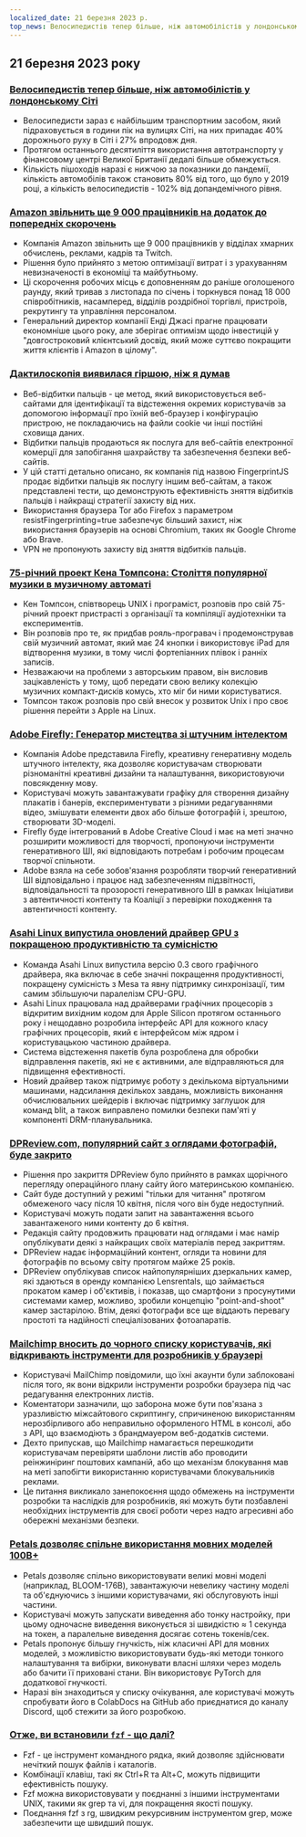 ```yaml
---
localized_date: 21 березня 2023 р.
top_news: Велосипедистів тепер більше, ніж автомобілістів у лондонському Сіті
---
```




<CallToAction />

<Steps>

## 21 березня 2023 року

### [Велосипедистів тепер більше, ніж автомобілістів у лондонському Сіті](https://www.forbes.com/sites/carltonreid/2023/03/01/cyclists-now-outnumber-motorists-in-city-of-london/?ref=hackernewsgpt.com)

- Велосипедисти зараз є найбільшим транспортним засобом, який підраховується в години пік на вулицях Сіті, на них припадає 40% дорожнього руху в Сіті і 27% впродовж дня.
- Протягом останнього десятиліття використання автотранспорту у фінансовому центрі Великої Британії дедалі більше обмежується.
- Кількість пішоходів наразі є нижчою за показники до пандемії, кількість автомобілів також становить 80% від того, що було у 2019 році, а кількість велосипедистів - 102% від допандемічного рівня.

### [Amazon звільнить ще 9 000 працівників на додаток до попередніх скорочень](https://www.cnbc.com/2023/03/20/amazon-layoffs-company-to-cut-off-9000-more-workers.html?ref=hackernewsgpt.com)

- Компанія Amazon звільнить ще 9 000 працівників у відділах хмарних обчислень, реклами, кадрів та Twitch.
- Рішення було прийнято з метою оптимізації витрат і з урахуванням невизначеності в економіці та майбутньому.
- Ці скорочення робочих місць є доповненням до раніше оголошеного раунду, який тривав з листопада по січень і торкнувся понад 18 000 співробітників, насамперед, відділів роздрібної торгівлі, пристроїв, рекрутингу та управління персоналом.
- Генеральний директор компанії Енді Джасі прагне працювати економніше цього року, але зберігає оптимізм щодо інвестицій у "довгостроковий клієнтський досвід, який може суттєво покращити життя клієнтів і Amazon в цілому".

### [Дактилоскопія виявилася гіршою, ніж я думав](https://www.bitestring.com/posts/2023-03-19-web-fingerprinting-is-worse-than-I-thought.html?ref=hackernewsgpt.com)

- Веб-відбитки пальців - це метод, який використовується веб-сайтами для ідентифікації та відстеження окремих користувачів за допомогою інформації про їхній веб-браузер і конфігурацію пристрою, не покладаючись на файли cookie чи інші постійні сховища даних.
- Відбитки пальців продаються як послуга для веб-сайтів електронної комерції для запобігання шахрайству та забезпечення безпеки веб-сайтів.
- У цій статті детально описано, як компанія під назвою FingerprintJS продає відбитки пальців як послугу іншим веб-сайтам, а також представлені тести, що демонструють ефективність зняття відбитків пальців і найкращі стратегії захисту від них.
- Використання браузера Tor або Firefox з параметром resistFingerprinting=true забезпечує більший захист, ніж використання браузерів на основі Chromium, таких як Google Chrome або Brave.
- VPN не пропонують захисту від зняття відбитків пальців.

### [75-річний проект Кена Томпсона: Століття популярної музики в музичному автоматі](https://www.youtube.com/watch?v=kaandEt_pKw&ref=hackernewsgpt.com)

- Кен Томпсон, співтворець UNIX і програміст, розповів про свій 75-річний проект пристрасті з організації та компіляції аудіотехніки та експериментів.
- Він розповів про те, як придбав рояль-програвач і продемонстрував свій музичний автомат, який має 24 кнопки і використовує iPad для відтворення музики, в тому числі фортепіанних плівок і ранніх записів.
- Незважаючи на проблеми з авторським правом, він висловив зацікавленість у тому, щоб передати свою велику колекцію музичних компакт-дисків комусь, хто міг би ними користуватися.
- Томпсон також розповів про свій внесок у розвиток Unix і про своє рішення перейти з Apple на Linux.

### [Adobe Firefly: Генератор мистецтва зі штучним інтелектом](https://www.adobe.com/sensei/generative-ai/firefly.html?ref=hackernewsgpt.com)

- Компанія Adobe представила Firefly, креативну генеративну модель штучного інтелекту, яка дозволяє користувачам створювати різноманітні креативні дизайни та налаштування, використовуючи повсякденну мову.
- Користувачі можуть завантажувати графіку для створення дизайну плакатів і банерів, експериментувати з різними редагуваннями відео, змішувати елементи двох або більше фотографій і, зрештою, створювати 3D-моделі.
- Firefly буде інтегрований в Adobe Creative Cloud і має на меті значно розширити можливості для творчості, пропонуючи інструменти генеративного ШІ, які відповідають потребам і робочим процесам творчої спільноти.
- Adobe взяла на себе зобов'язання розробляти творчий генеративний ШІ відповідально і працює над забезпеченням підзвітності, відповідальності та прозорості генеративного ШІ в рамках Ініціативи з автентичності контенту та Коаліції з перевірки походження та автентичності контенту.

### [Asahi Linux випустила оновлений драйвер GPU з покращеною продуктивністю та сумісністю](https://asahilinux.org/2023/03/road-to-vulkan/?ref=hackernewsgpt.com)

- Команда Asahi Linux випустила версію 0.3 свого графічного драйвера, яка включає в себе значні покращення продуктивності, покращену сумісність з Mesa та явну підтримку синхронізації, тим самим збільшуючи паралелізм CPU-GPU.
- Asahi Linux працювала над драйверами графічних процесорів з відкритим вихідним кодом для Apple Silicon протягом останнього року і нещодавно розробила інтерфейс API для кожного класу графічних процесорів, який є інтерфейсом між ядром і користувацькою частиною драйвера.
- Система відстеження пакетів була розроблена для обробки відправлення пакетів, які не є активними, але відправляються для підвищення ефективності.
- Новий драйвер також підтримує роботу з декількома віртуальними машинами, надсилання декількох завдань, можливість виконання обчислювальних шейдерів і включає підтримку заглушок для команд blit, а також виправлено помилки безпеки пам'яті у компоненті DRM-планувальника.

### [DPReview.com, популярний сайт з оглядами фотографій, буде закрито](https://www.dpreview.com/news/5901145460/dpreview-com-to-close?ref=hackernewsgpt.com)

- Рішення про закриття DPReview було прийнято в рамках щорічного перегляду операційного плану сайту його материнською компанією.
- Сайт буде доступний у режимі "тільки для читання" протягом обмеженого часу після 10 квітня, після чого він буде недоступний.
- Користувачі можуть подати запит на завантаження всього завантаженого ними контенту до 6 квітня.
- Редакція сайту продовжить працювати над оглядами і має намір опублікувати деякі з найкращих своїх матеріалів перед закриттям.
- DPReview надає інформаційний контент, огляди та новини для фотографів по всьому світу протягом майже 25 років.
- DPReview опублікував список найпопулярніших дзеркальних камер, які здаються в оренду компанією Lensrentals, що займається прокатом камер і об'єктивів, і показав, що смартфони з просунутими системами камер, можливо, зробили концепцію "point-and-shoot" камер застарілою. Втім, деякі фотографи все ще віддають перевагу простоті та надійності спеціалізованих фотоапаратів.

### [Mailchimp вносить до чорного списку користувачів, які відкривають інструменти для розробників у браузері](http://news.ycombinator.com/item?id=35235732&ref=hackernewsgpt.com)

- Користувачі MailChimp повідомили, що їхні акаунти були заблоковані після того, як вони відкрили інструменти розробки браузера під час редагування електронних листів.
- Коментатори зазначили, що заборона може бути пов'язана з уразливістю міжсайтового скриптингу, спричиненою використанням нерозбірливого або неправильно оформленого HTML в консолі, або з API, що взаємодіють з брандмауером веб-додатків системи.
- Дехто припускав, що Mailchimp намагається перешкодити користувачам перевіряти шаблони листів або проводити реінжиніринг поштових кампаній, або що механізм блокування мав на меті запобігти використанню користувачами блокувальників реклами.
- Це питання викликало занепокоєння щодо обмежень на інструменти розробки та наслідків для розробників, які можуть бути позбавлені необхідних інструментів для своєї роботи через надто агресивні або обережні механізми безпеки.

### [Petals дозволяє спільне використання мовних моделей 100B+](https://petals.ml/?ref=hackernewsgpt.com)

- Petals дозволяє спільно використовувати великі мовні моделі (наприклад, BLOOM-176B), завантажуючи невелику частину моделі та об'єднуючись з іншими користувачами, які обслуговують інші частини.
- Користувачі можуть запускати виведення або тонку настройку, при цьому одночасне виведення виконується зі швидкістю ≈ 1 секунда на токен, а паралельне виведення досягає сотень токенів/сек.
- Petals пропонує більшу гнучкість, ніж класичні API для мовних моделей, з можливістю використовувати будь-які методи тонкого налаштування та вибірки, виконувати власні шляхи через модель або бачити її приховані стани. Він використовує PyTorch для додаткової гнучкості.
- Наразі він знаходиться у списку очікування, але користувачі можуть спробувати його в ColabDocs на GitHub або приєднатися до каналу Discord, щоб стежити за його розробкою.

### [Отже, ви встановили `fzf` - що далі?](https://andrew-quinn.me/fzf/?ref=hackernewsgpt.com)

- Fzf - це інструмент командного рядка, який дозволяє здійснювати нечіткий пошук файлів і каталогів.
- Комбінації клавіш, такі як Ctrl+R та Alt+C, можуть підвищити ефективність пошуку.
- Fzf можна використовувати у поєднанні з іншими інструментами UNIX, такими як grep та vi, для покращення якості пошуку.
- Поєднання fzf з rg, швидким рекурсивним інструментом grep, може забезпечити ще швидший пошук.

</Steps>
